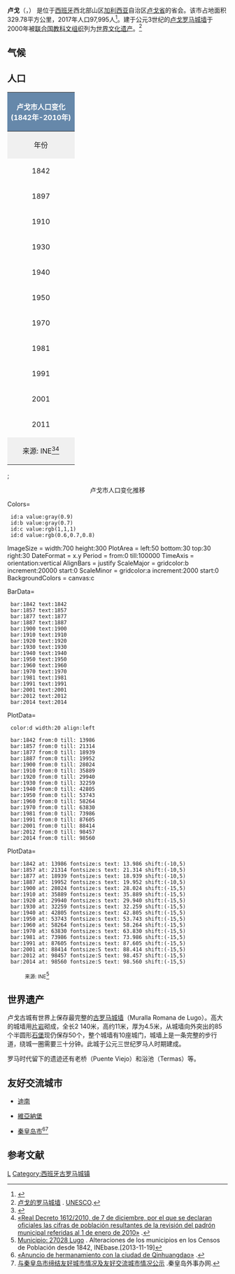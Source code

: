 {{noteTA
|G1=地名
|G2=西班牙地名
|1=zh-cn:卢戈;zh-tw:盧哥;
}}
{{Infobox settlement
|name                   = 卢戈
|native_name             = Lugo{{gl}}
|settlement_type        = [[市镇_(西班牙)|市镇]]
|image_skyline          = MurallaCatedralGenial.JPG
|imagesize              =
|image_caption          = [[卢戈罗马城墙|卢戈罗马城墙]]和大教堂
|image_flag             = Bandera de Lugo.svg|border
|flag_size              =
|image_seal             =
|seal_size              =
|image_shield           = Escudo de Lugo (Galicia).svg
|shield_size            =
|image_blank_emblem     = Logo do concelho de Lugo (1).svg
|pushpin_map            = Spain
|pushpin_label_position =
|pushpin_map_caption    =
|pushpin_mapsize        =
|subdivision_type       = [[国家|国家]]
|subdivision_name       = {{ESP}}
|subdivision_type1      = [[西班牙自治區|自治區]]
|subdivision_name1      = {{flagicon|Galicia}}[[加利西亚_(西班牙)|加利西亚自治区]]
|subdivision_type2      = [[西班牙省份|省份]]
|subdivision_name2      = [[卢戈省|卢戈省]]
|subdivision_type3      = 县
|subdivision_name3      = 卢戈
|parts_type             = 教区
|parts_style            = para
<!-- Politics ----------------->
|government_type        = [[市长-议会制政府|市长-议会制]]
|governing_body         = Concello de Lugo
|leader_party           = {{tsl|en|Socialists' Party of Galicia|PSdeG}}
|leader_title           = 市长
|leader_name            = Lara Méndez López
|established_title      =  <!-- Settled -->
|established_date       =
<!-- Area    --------------------->
|area_magnitude         =
|unit_pref              =
|area_footnotes         =
|area_total_km2         = 332
|area_land_km2          = 
<!-- Elevation -------------------------->
|elevation_footnotes    = 
|elevation_m            = 465
|elevation_ft           =
<!-- Population   ----------------------->
|population_as_of       = 2017
|population_footnotes   = INE
|population_note        =
|population_total       = 97995
|population_metro       =
|population_est         =
|pop_est_as_of          =
|population_density_km2 = auto
|population_density_sq_mi =
|population_demonym     =
<!-- General information  --------------->
|timezone1              = CET (GMT +1)
|utc_offset1            =
|timezone1_DST          = CEST (GMT +2)
|utc_offset1_DST        =
|coordinates            = {{coord|43|01|N|7|33|W|region:ES|display=inline,title}}
|postal_code_type       = [[邮政编码|邮编]]
|postal_code            = 2700x
|area_code              = +34-982
|website                = http://lugo.gal/
|blank_name_sec1        = [[ISO_3166-2:ES|ISO]]
|blank_info_sec1        = ES-LU
|footnotes              =
}}
'''卢戈'''（{{lang-gl|'''Lugo'''}}，{{IPA|ˈluɣu}}） 是位于[[西班牙|西班牙]]西北部山区[[加利西亚_(西班牙)|加利西亚]]自治区[[卢戈省|卢戈省]]的省会。该市占地面积329.78平方公里，2017年人口97,995人<ref>{{Cite web |url=http://www.ine.es/jaxiT3/Tabla.htm?t=2911&L=0 |title=INE data |accessdate=2018-09-14 |archive-date=2018-09-14 |archive-url=https://web.archive.org/web/20180914132042/http://www.ine.es/jaxiT3/Tabla.htm?t=2911&L=0 |dead-url=yes }}</ref>。建于公元3世纪的[[卢戈罗马城墙|卢戈罗马城墙]]于2000年被[[联合国教科文组织|联合国教科文组织]]列为[[世界文化遗产|世界文化遗产]]。<ref>[http://whc.unesco.org/zh/list/987 卢戈的罗马城墙] {{Wayback|url=http://whc.unesco.org/zh/list/987 |date=20200811161553 }}. [[UNESCO|UNESCO]].{{zh-cn}}</ref>

==气候==
<div style="width:82%;">
{{Weather box|location = 卢戈机场（海拔高度：445m）1985-2010年
|metric first = yes
|single line = yes
|Jan record high C = 20.3
|Feb record high C = 23.8
|Mar record high C = 27.8
|Apr record high C = 31.8
|May record high C = 34.0
|Jun record high C = 36.4
|Jul record high C = 41.2
|Aug record high C = 40.8
|Sep record high C = 37.8
|Oct record high C = 30.6
|Nov record high C = 22.4
|Dec record high C = 23.4
|Jan high C = 10.6
|Feb high C = 12.3
|Mar high C = 15.2
|Apr high C = 15.7
|May high C = 19.3
|Jun high C = 22.3
|Jul high C = 24.4
|Aug high C = 25.2
|Sep high C = 23.0
|Oct high C = 18.3
|Nov high C = 13.3
|Dec high C = 11.0
|year high C = 17.6
|Jan mean C = 6.2
|Feb mean C = 7.0
|Mar mean C = 9.2
|Apr mean C = 10.0
|May mean C = 13.2
|Jun mean C = 16.1
|Jul mean C = 18.2
|Aug mean C = 18.5
|Sep mean C = 16.4
|Oct mean C = 12.9
|Nov mean C = 8.9
|Dec mean C = 6.9
|year mean C = 12.0
|Jan low C = 1.8
|Feb low C = 1.7
|Mar low C = 3.0
|Apr low C = 4.3
|May low C = 7.2
|Jun low C = 9.9
|Jul low C = 12.0
|Aug low C = 11.8
|Sep low C = 9.8
|Oct low C = 7.6
|Nov low C = 4.5
|Dec low C = 2.7
|year low C = 6.3
|Jan record low C = −9.2
|Feb record low C = −7.4
|Mar record low C = −8.2
|Apr record low C = −4.6
|May record low C = -1.0
|Jun record low C = 1.4
|Jul record low C = 4.2
|Aug record low C = 1.6
|Sep record low C = 0.6
|Oct record low C = -2.2
|Nov record low C = −7.4
|Dec record low C = −10.0
|precipitation colour = green
|Jan precipitation mm = 114
|Feb precipitation mm = 87
|Mar precipitation mm = 80
|Apr precipitation mm = 102
|May precipitation mm = 81
|Jun precipitation mm = 52
|Jul precipitation mm = 34
|Aug precipitation mm = 36
|Sep precipitation mm = 68
|Oct precipitation mm = 137
|Nov precipitation mm = 144
|Dec precipitation mm = 134
|year precipitation mm = 1052
|Jan humidity = 83
|Feb humidity = 79
|Mar humidity = 74
|Apr humidity = 75
|May humidity = 73
|Jun humidity = 73
|Jul humidity = 73
|Aug humidity = 72
|Sep humidity = 75
|Oct humidity = 81
|Nov humidity = 85
|Dec humidity = 85
|year humidity = 77
|Jan precipitation days = 14
|Feb precipitation days = 11
|Mar precipitation days = 11
|Apr precipitation days = 14
|May precipitation days = 12
|Jun precipitation days = 7
|Jul precipitation days = 5
|Aug precipitation days = 5
|Sep precipitation days = 8
|Oct precipitation days = 14
|Nov precipitation days = 14
|Dec precipitation days = 14
|unit precipitation days = 1.0 mm
|Jan sun = 86
|Feb sun = 101
|Mar sun = 146
|Apr sun = 160
|May sun = 191
|Jun sun = 211
|Jul sun = 231
|Aug sun = 240
|Sep sun = 179
|Oct sun = 135
|Nov sun = 86
|Dec sun = 85
|source 1 = Agencia Estatal de Meteorología (normals 1981-2010) <ref name = AEM>{{cite web
  |url=http://www.aemet.es/es/serviciosclimaticos/datosclimatologicos/valoresclimatologicos?l=1505&k=gal
  |title=Guía resumida del clima en España (1981-2010)
  |publisher=Agencia Estatal de Meteorología
  |language=es
  |accessdate=2012-09-10
  |archive-date=2020-03-05
  |archive-url=https://web.archive.org/web/20200305164657/http://www.aemet.es/es/serviciosclimaticos/datosclimatologicos/valoresclimatologicos?l=1505&k=gal
  |dead-url=no
  }}</ref>
|date=July 2014
}}
</div>

==人口==
{|class="toccolours" align="right" style="width:210px; float:right; clear:right; margin:1em 0 2em 2em; line-height:140%;font-size: 90%;"
! colspan= "3" style="background: #6688AA; color: white;" align="center" |卢戈市人口变化<br/>(1842年-2010年)
|-
! style="background: #F0F0F0" align="center"|年份!!style="background: #F0F0F0" align="right"|人口!!style="background: #F0F0F0;" align="right"|家庭总数
|-
|align=center|1842||align=right|13 986||align=right|2 797
|-
|align=center|1897||align=right|26 252||align=right|6 055
|-
|align=center|1910||align=right|35 889||align=right|6 179
|-
|align=center|1930||align=right|32 259||align=right|6 363
|-
|align=center|1940||align=right|41 011||align=right|8 374
|-
|align=center|1950||align=right|52 093||align=right|14 624
|-
|align=center|1970||align=right|63 604||align=right|17 267
|-
|align=center|1981||align=right|72 574||align=right|21 350
|-
|align=center|1991||align=right|83 242||align=right|26 256
|-
|align=center|2001||align=right|88 414||align=right|31 111
|-
|align=center|2011||align=right|98 007||align=right|40 227
|-
! colspan="3" style="background: #F0F0F0;" |来源: INE<ref>{{Cite web |url=http://www.ine.es/intercensal/intercensal.do?search=1&cmbTipoBusq=0&textoMunicipio=Lugo&btnBuscarDenom=Consultar+selecci%F3n |title=Alteraciones de los municipios en los Censos de Población desde 1842 |editor=Instituto Nacional de Estadística España |accessdate=2011-09-22 |archive-date=2019-09-12 |archive-url=https://web.archive.org/web/20190912055645/http://www.ine.es/intercensal/intercensal.do?search=1&cmbTipoBusq=0&textoMunicipio=Lugo&btnBuscarDenom=Consultar+selecci%EF%BF%BDn |dead-url=no }}</ref><ref>[http://www.boe.es/boe/dias/2010/12/23/pdfs/BOE-A-2010-19706.pdf «Real Decreto 1612/2010, de 7 de diciembre, por el que se declaran oficiales las cifras de población resultantes de la revisión del padrón municipal referidas al 1 de enero de 2010»] {{Wayback|url=http://www.boe.es/boe/dias/2010/12/23/pdfs/BOE-A-2010-19706.pdf |date=20111119015146 }}.</ref>
|}

;<center>卢戈市人口变化推移</center>

<timeline>
Colors=
  id:a value:gray(0.9)
  id:b value:gray(0.7)
  id:c value:rgb(1,1,1)
  id:d value:rgb(0.6,0.7,0.8)

ImageSize = width:700 height:300
PlotArea = left:50 bottom:30 top:30 right:30
DateFormat = x.y
Period = from:0 till:100000
TimeAxis = orientation:vertical
AlignBars = justify
ScaleMajor = gridcolor:b increment:20000 start:0
ScaleMinor = gridcolor:a increment:2000 start:0
BackgroundColors = canvas:c

BarData=

  bar:1842 text:1842
  bar:1857 text:1857
  bar:1877 text:1877
  bar:1887 text:1887
  bar:1900 text:1900
  bar:1910 text:1910
  bar:1920 text:1920
  bar:1930 text:1930
  bar:1940 text:1940
  bar:1950 text:1950
  bar:1960 text:1960
  bar:1970 text:1970
  bar:1981 text:1981
  bar:1991 text:1991
  bar:2001 text:2001
  bar:2012 text:2012
  bar:2014 text:2014

PlotData=
  color:d width:20 align:left

  bar:1842 from:0 till: 13986
  bar:1857 from:0 till: 21314
  bar:1877 from:0 till: 18939
  bar:1887 from:0 till: 19952
  bar:1900 from:0 till: 28024
  bar:1910 from:0 till: 35889
  bar:1920 from:0 till: 29940
  bar:1930 from:0 till: 32259
  bar:1940 from:0 till: 42805
  bar:1950 from:0 till: 53743
  bar:1960 from:0 till: 58264
  bar:1970 from:0 till: 63830
  bar:1981 from:0 till: 73986
  bar:1991 from:0 till: 87605
  bar:2001 from:0 till: 88414
  bar:2012 from:0 till: 98457
  bar:2014 from:0 till: 98560

PlotData=

  bar:1842 at: 13986 fontsize:s text: 13.986 shift:(-10,5)
  bar:1857 at: 21314 fontsize:s text: 21.314 shift:(-10,5)
  bar:1877 at: 18939 fontsize:s text: 18.939 shift:(-10,5)
  bar:1887 at: 19952 fontsize:s text: 19.952 shift:(-10,5)
  bar:1900 at: 28024 fontsize:s text: 28.024 shift:(-15,5)
  bar:1910 at: 35889 fontsize:s text: 35.889 shift:(-15,5)
  bar:1920 at: 29940 fontsize:s text: 29.940 shift:(-15,5)
  bar:1930 at: 32259 fontsize:s text: 32.259 shift:(-15,5)
  bar:1940 at: 42805 fontsize:s text: 42.805 shift:(-15,5)
  bar:1950 at: 53743 fontsize:s text: 53.743 shift:(-15,5)
  bar:1960 at: 58264 fontsize:s text: 58.264 shift:(-15,5)
  bar:1970 at: 63830 fontsize:s text: 63.830 shift:(-15,5)
  bar:1981 at: 73986 fontsize:s text: 73.986 shift:(-15,5)
  bar:1991 at: 87605 fontsize:s text: 87.605 shift:(-15,5)
  bar:2001 at: 88414 fontsize:S text: 88.414 shift:(-15,5)
  bar:2012 at: 98457 fontsize:S text: 98.457 shift:(-15,5)
  bar:2014 at: 98560 fontsize:S text: 98.560 shift:(-15,5)

</timeline>
{{clear|left}}
:<small>来源: INE</small><ref>[http://www.ine.es/intercensal/intercensal.do?search=1&cmbTipoBusq=0&textoMunicipio=lugo&btnBuscarDenom=Submit+selection&L=0 Municipio: 27028 Lugo] {{Wayback|url=http://www.ine.es/intercensal/intercensal.do?search=1&cmbTipoBusq=0&textoMunicipio=lugo&btnBuscarDenom=Submit+selection&L=0 |date=20200814234817 }}. Alteraciones de los municipios en los Censos de Población desde 1842, INEbase.[2013-11-19]</ref>

== 世界遗产 ==
{{main|盧戈羅馬城牆}}
卢戈古城有世界上保存最完整的[[古罗马|古罗马]][[城墙|城墙]]（Muralla Romana de Lugo）。高大的城墙用[[片岩|片岩]]砌成，全长2 140米，高约11米，厚为4.5米，从城墙向外突出的85个半圆形[[石堡|石堡]]现仍保存50个，整个城墙有10座城门，城墙上是一条完整的步行道，绕城一圈需要三十分钟。此城于公元三世纪罗马人时期建成。

罗马时代留下的遗迹还有老桥（Puente Viejo）和浴池（Termas）等。

==友好交流城市==
* {{flag|FRA}} [[迪南_(阿摩尔滨海省)|迪南]]
* {{flag|POR}} [[維亞納堡|維亞納堡]]
* {{flag|PRC}} [[秦皇岛市|秦皇岛市]]<ref>[http://www.lugo.es/cs/Satellite?c=Spark_SecNivel3&cid=1194254258363&color=Rojo&idContenido=1194429736555&idioma=gl&pagename=Spark%2FSpark_SecNivel3%2FCLPlantSecNivel3Detalle&tipoContenido=Spark_Novas&tipoLetra=Texto1 «Anuncio de hermanamiento con la ciudad de Qinhuangdao»] {{Wayback|url=http://www.lugo.es/cs/Satellite?c=Spark_SecNivel3&cid=1194254258363&color=Rojo&idContenido=1194429736555&idioma=gl&pagename=Spark%2FSpark_SecNivel3%2FCLPlantSecNivel3Detalle&tipoContenido=Spark_Novas&tipoLetra=Texto1 |date=20091209141620 }}.</ref><ref>[http://www.qhdwqb.gov.cn/wz_www/#/cmsshow/:3a8eeb95-8252-4a95-ac88-be237172a068 与秦皇岛市缔结友好城市情况及友好交流城市情况公示] {{Wayback|url=http://www.qhdwqb.gov.cn/wz_www/#/cmsshow/:3a8eeb95-8252-4a95-ac88-be237172a068 |date=20181006162924 }}.秦皇岛外事办网.{{zh-cn}}</ref>

==参考文献==
{{commons category|Lugo}}
{{reflist}}

{{卢戈省市镇}}
{{西班牙各省首府}}
{{Authority control}}

[[Category:拉科鲁尼亚省市镇|L]]
[[Category:西班牙古罗马城镇|Category:西班牙古罗马城镇]]